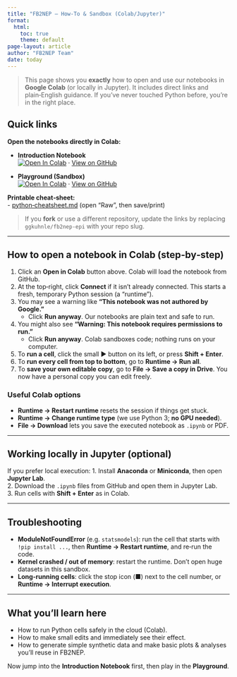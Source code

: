 ```yaml
---
title: "FB2NEP — How‑To & Sandbox (Colab/Jupyter)"
format:
  html:
    toc: true
    theme: default
page-layout: article
author: "FB2NEP Team"
date: today
---
```


> This page shows you **exactly** how to open and use our notebooks in **Google Colab** (or locally in Jupyter). It includes direct links and plain‑English guidance. If you’ve never touched Python before, you’re in the right place.

## Quick links

**Open the notebooks directly in Colab:**

- **Introduction Notebook**  
  [![Open In Colab](https://colab.research.google.com/assets/colab-badge.svg)](https://colab.research.google.com/github/ggkuhnle/fb2nep-epi/blob/main/howto_sandbox/Introduction-Notebook.ipynb) · [View on GitHub](https://github.com/ggkuhnle/fb2nep-epi/blob/main/howto_sandbox/Introduction-Notebook.ipynb)

- **Playground (Sandbox)**  
  [![Open In Colab](https://colab.research.google.com/assets/colab-badge.svg)](https://colab.research.google.com/github/ggkuhnle/fb2nep-epi/blob/main/howto_sandbox/Playground.ipynb) · [View on GitHub](https://github.com/ggkuhnle/fb2nep-epi/blob/main/howto_sandbox/Playground.ipynb)

**Printable cheat‑sheet:**  
- [python‑cheatsheet.md](python-cheatsheet.md) (open “Raw”, then save/print)

> If you **fork** or use a different repository, update the links by replacing `ggkuhnle/fb2nep-epi` with your repo slug.

---

## How to open a notebook in Colab (step‑by‑step)

1. Click an **Open in Colab** button above. Colab will load the notebook from GitHub.  
2. At the top‑right, click **Connect** if it isn’t already connected. This starts a fresh, temporary Python session (a “runtime”).  
3. You may see a warning like **“This notebook was not authored by Google.”**  
   - Click **Run anyway**. Our notebooks are plain text and safe to run.  
4. You might also see **“Warning: This notebook requires permissions to run.”**  
   - Click **Run anyway**. Colab sandboxes code; nothing runs on your computer.  
5. To **run a cell**, click the small ▶ button on its left, or press **Shift + Enter**.  
6. To **run every cell from top to bottom**, go to **Runtime → Run all**.  
7. To **save your own editable copy**, go to **File → Save a copy in Drive**. You now have a personal copy you can edit freely.

### Useful Colab options
- **Runtime → Restart runtime** resets the session if things get stuck.  
- **Runtime → Change runtime type** (we use Python 3; **no GPU needed**).  
- **File → Download** lets you save the executed notebook as `.ipynb` or PDF.

---

## Working locally in Jupyter (optional)
If you prefer local execution:
1. Install **Anaconda** or **Miniconda**, then open **Jupyter Lab**.  
2. Download the `.ipynb` files from GitHub and open them in Jupyter Lab.  
3. Run cells with **Shift + Enter** as in Colab.

---

## Troubleshooting

- **ModuleNotFoundError** (e.g. `statsmodels`): run the cell that starts with `!pip install ...`, then **Runtime → Restart runtime**, and re‑run the code.  
- **Kernel crashed / out of memory**: restart the runtime. Don’t open huge datasets in this sandbox.  
- **Long‑running cells**: click the stop icon (■) next to the cell number, or **Runtime → Interrupt execution**.

---

## What you’ll learn here

- How to run Python cells safely in the cloud (Colab).  
- How to make small edits and immediately see their effect.  
- How to generate simple synthetic data and make basic plots & analyses you’ll reuse in FB2NEP.

Now jump into the **Introduction Notebook** first, then play in the **Playground**.
